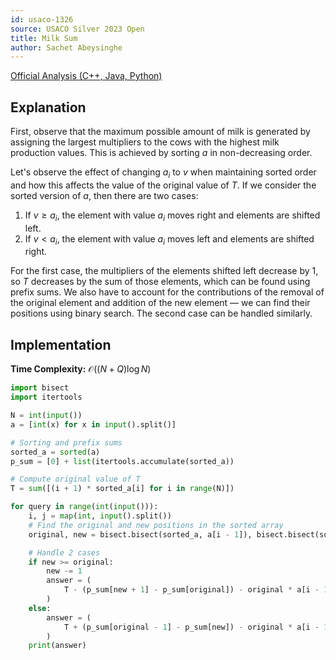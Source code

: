 ```yaml
---
id: usaco-1326
source: USACO Silver 2023 Open
title: Milk Sum
author: Sachet Abeysinghe
---
```


[Official Analysis (C++, Java, Python)](https://usaco.org/current/data/sol_prob1_silver_open23.html)

## Explanation

First, observe that the maximum possible amount of milk is generated by assigning the largest multipliers to the cows with the highest milk production values.
This is achieved by sorting $a$ in non-decreasing order.

Let's observe the effect of changing $a_i$ to $v$ when maintaining sorted order and how this affects the value of the original value of $T$.
If we consider the sorted version of $a$, then there are two cases:
1. If $v \ge a_i$, the element with value $a_i$ moves right and elements are shifted left.
2. If $v < a_i$, the element with value $a_i$ moves left and elements are shifted right.

For the first case, the multipliers of the elements shifted left decrease by 1, so $T$ decreases by the sum of those elements, which can be found using prefix sums.
We also have to account for the contributions of the removal of the original element and addition of the new element — we can find their positions using binary search.
The second case can be handled similarly.

## Implementation

**Time Complexity:** $\mathcal{O}((N + Q)\log N)$

<LanguageSection>
<PySection>

```py
import bisect
import itertools

N = int(input())
a = [int(x) for x in input().split()]

# Sorting and prefix sums
sorted_a = sorted(a)
p_sum = [0] + list(itertools.accumulate(sorted_a))

# Compute original value of T
T = sum([(i + 1) * sorted_a[i] for i in range(N)])

for query in range(int(input())):
	i, j = map(int, input().split())
	# Find the original and new positions in the sorted array
	original, new = bisect.bisect(sorted_a, a[i - 1]), bisect.bisect(sorted_a, j)

	# Handle 2 cases
	if new >= original:
		new -= 1
		answer = (
			T - (p_sum[new + 1] - p_sum[original]) - original * a[i - 1] + (new + 1) * j
		)
	else:
		answer = (
			T + (p_sum[original - 1] - p_sum[new]) - original * a[i - 1] + (new + 1) * j
		)
	print(answer)
```

</PySection>
</LanguageSection>
